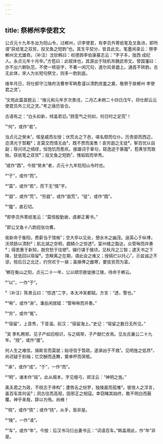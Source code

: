 ```yaml
---
---
---
```

title: 祭郴州李使君文
---







公贞元十九年冬出为阳山令，过郴州，识李使君，有李员外寄纸笔及叉鱼诗，即所谓“获纸笔之双贸，投叉鱼之短韵”也。其生平契分，皆具此文。笔墨闲录云：祭李郴州文尤雄奇。〔补注〕沈钦韩曰：权德舆李伯康墓志云：“字子丰，陇西 成纪人。永贞元年十月卒。”方苞曰：此赋体也，其源出于陆机吊魏武帝文。曾国藩曰：亦不出六朝轨范，不使一秾丽字，不著一闲冗句，遂尔风骨遒上。通首不转韵，古无此体，宋人为长短句祭文，则多一韵到底。

维年月日，将仕郎守江陵府法曹参军韩愈谨以清酌庶羞之奠，敬祭于故郴州 李使君之灵¹。

¹文苑此篇首题云：“维元和元年岁次景戌，二月乙未朔二十四日戊午，将仕郎云云使君员外三兄之灵。”考之唐历皆合。

古语有之：“白头如新，倾盖若旧。”顾意气之何如，何日时之足究¹！

¹“何”，或作“曷”。

当贞元之癸未¹，惕皇威而左授；伏荒炎之下邑，嗟名颓而位仆。历贵部而西迈，迩清光于暂觏²；言莫交而情无由³，既不贾而奚售！哀穷遐之无徒⁴，挐百忧以自副；辱问讯之绸缪，恒饱饥而愈疚。接雄词于章句，窥逸迹于篆籀⁵，苞黄甘而致贻，获纸笔之双贸⁶；投叉鱼之短韵⁷，愧韬瑕而举秀。

¹或作“酉”，今按“癸未”者，贞元十九年贬阳山令时也。

²“于”，或作“而”。

³“莫”，或作“若”，而下无“情”字。

⁴“遐”，或作“荒”。“穷遐”，或作“遐荒”。“徒”，或作“图”。

⁵“籀”，直石切。

⁶即李员外寄纸笔云：“莫怪殷勤谢，虞卿正著书。”

⁷即公叉鱼十八韵招张功曹。

俟新命于衡阳，费薪刍于馆候¹；空大亭以见处，憩水木之幽茂。逞英心于纵博，沃烦肠以清酎²；航北湖之空明，觑鳞介之惊透³。宴州楼之豁达，众管啾而并奏⁴；得恩惠于新知，脱穷愁于往陋⁵。辍行谋于俄顷，见秋月之三彀；逮天书之下降，犹低回以宿留⁶。念睽离之在期，谓此会之难又；授缟纻以托心⁷，示兹诚之不谬。傥后日之北迁，约穷欢于一昼；虽掾俸之酸寒，要拔贫而为富。

¹郴在衡山之阳，贞元二十一年，公以顺宗赦徙掾江陵，待命于郴云。

²“以”，一作“于”。

³〔补注〕陈景云曰：“惊透”二字，本太冲吴都赋。方言：“透，警也。”

⁴“啾”，或作“湫”。潘岳闲居赋：“管啾啾而并奏。”

⁵“穷”，或作“冤”。

⁶“宿留”，上音秀，下音溜。前汉：“宿留海上。”史记：“宿留之数日无所见。”

⁷吴 季札聘郑，见子产如旧相识，与之缟带，子产献纻衣焉。见左氏襄公二十九年。“授”，或作“援”。

何人生之难信，捐斯言而莫就；始讶信于暂疏，遂承凶于不救¹。见明旌之低昂²，尚迟疑于别袖；忆交酬而迭舞，奠单杯而哭柩。

¹“承”，或作“成”。“于”，一作“而”。

²“明”，诸本作“铭”。此从阁本，字见檀弓，郑注云：“神明之旌。”

美夫君之为政，不桡志于谗构¹；遭唇舌之纷罗，独陵晨而孤雊²。彼憸人之浮言，虽百车其何诟³；洞古往而高观，固邪正之相寇。幸窃睹其始终，敢不明白而蔽覆。神乎来哉，辞以为侑。尚飨！

¹“桡”，或作“侥”；或作“挠”，从手，皆非是。

²“陵”，一作“凌”。

³“车”，或作“年”。今按：后汉书冯衍出妻书云：“词语百车。”韩盖用此，作“年”非是。